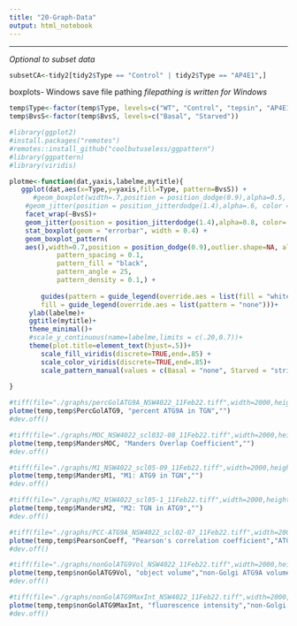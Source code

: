 ```yaml
---
title: "20-Graph-Data"
output: html_notebook
---
```


---
*Optional to subset data*
```r
subsetCA<-tidy2[tidy2$Type == "Control" | tidy2$Type == "AP4E1",]

```


boxplots- Windows save file pathing
*filepathing is written for Windows*
```r
temp$Type<-factor(temp$Type, levels=c("WT", "Control", "tepsin", "AP4E1"))
temp$BvsS<-factor(temp$BvsS, levels=c("Basal", "Starved"))

#library(ggplot2)
#install.packages("remotes")
#remotes::install_github("coolbutuseless/ggpattern")
#library(ggpattern)
#library(viridis)

plotme<-function(dat,yaxis,labelme,mytitle){
   ggplot(dat,aes(x=Type,y=yaxis,fill=Type, pattern=BvsS)) + 
      #geom_boxplot(width=.7,position = position_dodge(0.9),alpha=0.5, outlier.shape = 20, outlier.size = -1) +
    #geom_jitter(position = position_jitterdodge(1.4),alpha=.6, color = "grey") +
    facet_wrap(~BvsS)+
    geom_jitter(position = position_jitterdodge(1.4),alpha=0.8, color= "dark grey") +
    stat_boxplot(geom = "errorbar", width = 0.4) +
    geom_boxplot_pattern(
    aes(),width=0.7,position = position_dodge(0.9),outlier.shape=NA, alpha=0.5,
            pattern_spacing = 0.1,
            pattern_fill = "black",
            pattern_angle = 25,
            pattern_density = 0.1,) + 
    
        guides(pattern = guide_legend(override.aes = list(fill = "white")),
        fill = guide_legend(override.aes = list(pattern = "none")))+
     ylab(labelme)+
     ggtitle(mytitle)+
     theme_minimal()+
     #scale_y_continuous(name=labelme,limits = c(.20,0.7))+
     theme(plot.title=element_text(hjust=.5))+
        scale_fill_viridis(discrete=TRUE,end=.85) +
        scale_color_viridis(discrete=TRUE,end=.85)+
        scale_pattern_manual(values = c(Basal = "none", Starved = "stripe"))
  
}

#tiff(file="./graphs/percGolATG9A_NSW4022_11Feb22.tiff",width=2000,height=3000,res=600)
plotme(temp,temp$PercGolATG9, "percent ATG9A in TGN","")
#dev.off()

#tiff(file="./graphs/MOC_NSW4022_scl032-08_11Feb22.tiff",width=2000,height=3000,res=600)
plotme(temp,temp$MandersMOC, "Manders Overlap Coefficient","")
#dev.off()

#tiff(file="./graphs/M1_NSW4022_scl05-09_11Feb22.tiff",width=2000,height=3000,res=600)
plotme(temp,temp$MandersM1, "M1: ATG9 in TGN","")
#dev.off()

#tiff(file="./graphs/M2_NSW4022_scl05-1_11Feb22.tiff",width=2000,height=3000,res=600)
plotme(temp,temp$MandersM2, "M2: TGN in ATG9","")
#dev.off()

#tiff(file="./graphs/PCC-ATG9A_NSW4022_scl02-07_11Feb22.tiff",width=2000,height=3000,res=600)
plotme(temp,temp$PearsonCoeff, "Pearson's correlation coefficient","ATG9A co-localization with TGN")
#dev.off()

#tiff(file="./graphs/nonGolATG9Vol_NSW4022_11Feb22.tiff",width=2000,height=3000,res=600)
plotme(temp,temp$nonGolATG9Vol, "object volume","non-Golgi ATG9A volume")
#dev.off()

#tiff(file="./graphs/nonGolATG9MaxInt_NSW4022_11Feb22.tiff",width=2000,height=3000,res=600)
plotme(temp,temp$nonGolATG9MaxInt, "fluorescence intensity","non-Golgi ATG9A Max Intensity")
#dev.off()

```

